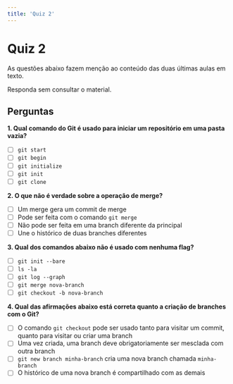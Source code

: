 ```yaml
---
title: 'Quiz 2'
---
```


# Quiz 2

As questões abaixo fazem menção ao conteúdo das duas últimas aulas em texto.

Responda sem consultar o material. 
## Perguntas

**1. Qual comando do Git é usado para iniciar um repositório em uma pasta vazia?**

- [ ] `git start`
- [ ] `git begin`
- [ ] `git initialize`
- [ ] `git init`
- [ ] `git clone`

**2. O que não é verdade sobre a operação de merge?**

- [ ] Um merge gera um commit de merge
- [ ] Pode ser feita com o comando `git merge`
- [ ] Não pode ser feita em uma branch diferente da principal
- [ ] Une o histórico de duas branches diferentes

**3. Qual dos comandos abaixo não é usado com nenhuma flag?**

- [ ] `git init --bare`
- [ ] `ls -la`
- [ ] `git log --graph`
- [ ] `git merge nova-branch`
- [ ] `git checkout -b nova-branch`

**4. Qual das afirmações abaixo está correta quanto a criação de branches com o Git?**

- [ ] O comando `git checkout` pode ser usado tanto para visitar um commit, quanto para visitar ou criar uma branch
- [ ] Uma vez criada, uma branch deve obrigatoriamente ser mesclada com outra branch
- [ ] `git new branch minha-branch` cria uma nova branch chamada `minha-branch`
- [ ] O histórico de uma nova branch é compartilhado com as demais